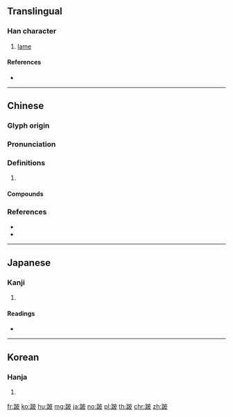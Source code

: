 {{character info/new}}
==Translingual==

===Han character===
{{Han char|rn=157|rad=足|as=05|sn=12|four=64147|canj=RMDHE|ids=⿰足皮}}

# [[lame]]

====References====
* {{Han ref|kx=1224.050|dkj=37479|dj=1695.290|hdz=63699.040|uh=8DDB|ud=36315|bh=B65F|bd=46687}}

----

==Chinese==
{{zh-forms}}

===Glyph origin===
{{Han etym}}

===Pronunciation===
{{zh-pron
|m=bǒ
|c=bei3,bai1,bo2
|mn=pái
|mc=y
|oc=y
|cat=
}}
{{zh-attn-split}}

===Definitions===
{{zh-hanzi}}

# {{rfdef|zh}}

====Compounds====
{{zh-der|跛倚|跛子|跛立箕坐|跛羅蓋子|跛腳|跛足|跛蹇|跛蹶|跛躓|跛鱉千里}}

===References===
* {{R:yue:Hanzi}}
* {{R:nan:thcwdq}}

----

==Japanese==

===Kanji===
{{ja-kanji|grade=|rs=足05}}

# {{defn|lang=ja|sort=足05}}

====Readings====
* {{ja-readings|goon=[[は]] (ha), [[ひ]] (hi)|kanon=[[は]] (ha), [[ひ]] (hi)|kun=[[ちんば]] (chimba)|nanori=}}

----

==Korean==

===Hanja===
{{ko-hanja|hangeul=[[파]], [[피]]|eumhun=|rv=pa, pi|mr=p'a, p'i|y=pha, phi}}

# {{defn|lang=ko|sort=足05}}

[[fr:跛]]
[[ko:跛]]
[[hu:跛]]
[[mg:跛]]
[[ja:跛]]
[[no:跛]]
[[pl:跛]]
[[th:跛]]
[[chr:跛]]
[[zh:跛]]